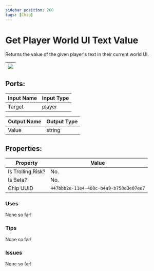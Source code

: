 ```yaml
---
sidebar_position: 208
tags: [Chip]
---
```


# Get Player World UI Text Value


Returns the value of the given player's text in their current world UI.

| ![](https://images-ext-2.discordapp.net/external/MPmIaQzlEPmgGWlgi-WxBBXt0Bjv_zWPkg1y1f_sy3s/https/www.recroomcircuits.com/image/circuit/absolute-value?width=206&height=108) |
|-----|

## Ports:

| Input Name | Input Type |
|-----------|-----------|
| Target | player |

| Output Name | Output Type |
|-----------|-----------|
| Value | string |

## Properties:

| Property  | Value |
|-------------------|-----------|
| Is Trolling Risk? | No. |
| Is Beta? | No. |
| Chip UUID | `447bbb2e-11e4-408c-b4a9-b758e3e07ee7` |

### Uses

None so far!

### Tips

None so far!

### Issues

None so far!